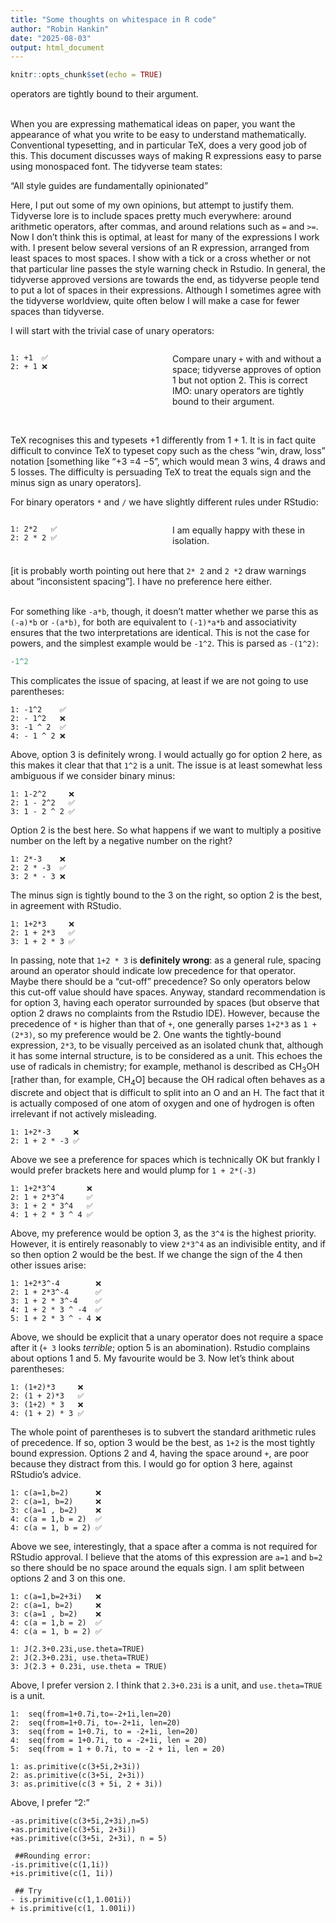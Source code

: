 ```yaml
---
title: "Some thoughts on whitespace in R code"
author: "Robin Hankin"
date: "2025-08-03"
output: html_document
---
```


```r
knitr::opts_chunk$set(echo = TRUE)
```
<style>
  .col2 {
    columns: 2 200px;         /* number of columns and width in pixels*/
    -webkit-columns: 2 200px; /* chrome, safari */
    -moz-columns: 2 200px;    /* firefox */
  }
  
  .col-break {
    break-before: column;       /* modern browsers */
    -webkit-column-break-before: always; /* Safari/Chrome */
    -moz-column-break-before: always;    /* Firefox */
  }
</style>

operators are tightly bound to their argument.<br><br>  </div>

When you are expressing mathematical ideas on paper, you want the
appearance of what you write to be easy to understand mathematically.
Conventional typesetting, and in particular TeX, does a very good job
of this.  This document discusses ways of making R expressions easy to
parse using monospaced font.  The tidyverse team states:

"All style guides are fundamentally opinionated"

Here, I put out some of my own opinions, but attempt to justify them.
Tidyverse lore is to include spaces pretty much everywhere: around
arithmetic operators, after commas, and around relations such as `=`
and `>=`.  Now I don't think this is optimal, at least for many of the
expressions I work with.  I present below several versions of an R
expression, arranged from least spaces to most spaces.  I show with a
tick or a cross whether or not that particular line passes the style
warning check in Rstudio.  In general, the tidyverse approved versions
are towards the end, as tidyverse people tend to put a lot of spaces
in their expressions.  Although I sometimes agree with the tidyverse
worldview, quite often below I will make a case for fewer spaces than
tidyverse.

I will start with the trivial case of unary operators:

<div class="col2"><p>
```
1: +1  ✅
2: + 1 ❌
```
</p><div class="col-break"></div><p>
Compare unary `+` with and without a space; tidyverse approves of
option 1 but not option 2.  This is correct IMO: unary 
operators are tightly bound to their argument.
<br><br></p></div>

TeX recognises this and typesets $+1$ differently from $1+1$.  It is
in fact quite difficult to convince TeX to typeset copy such as the
chess "win, draw, loss" notation [something like "$\mathord{+}3\
\mathord{=}4\ \mathord{-}5$", which would mean 3 wins, 4 draws and 5
losses.  The difficulty is persuading TeX to treat the equals sign and
the minus sign as unary operators].

For binary operators `*` and `/` we have slightly different rules
under RStudio:

<div class="col2">
```
1: 2*2   ✅
2: 2 * 2 ✅
```
</p><div class="col-break"></div><p>
I am equally happy with these in isolation.
<br><br></p></div>

[it is probably worth pointing out here that `2* 2` and `2 *2` draw
warnings about "inconsistent spacing"].  I have no preference here
either.
<br><br></div>

For something like `-a*b`, though, it doesn't matter whether we parse
this as `(-a)*b` or `-(a*b)`, for both are equivalent to `(-1)*a*b`
and associativity ensures that the two interpretations are identical.
This is not the case for powers, and the simplest example would be
`-1^2`.  This is parsed as `-(1^2)`:


```r
-1^2
```

This complicates the issue of spacing, at least if we are not going to
use parentheses:

```
1: -1^2    ✅
2: - 1^2   ❌
3: -1 ^ 2  ✅
4: - 1 ^ 2 ❌
```

Above, option 3 is definitely wrong.  I would actually go for option 2
here, as this makes it clear that that `1^2` is a unit.  The issue is
at least somewhat less ambiguous if we consider binary minus:

```
1: 1-2^2     ❌
2: 1 - 2^2   ✅
3: 1 - 2 ^ 2 ✅
```

Option 2 is the best here.  So what happens if we want to multiply a
positive number on the left by a negative number on the right?


```
1: 2*-3    ❌
2: 2 * -3  ✅
3: 2 * - 3 ❌
```

The minus sign is tightly bound to the 3 on the right, so option 2 is
the best, in agreement with RStudio.

```
1: 1+2*3     ❌
2: 1 + 2*3   ✅
3: 1 + 2 * 3 ✅
```

In passing, note that `1+2 * 3` is **definitely wrong**: as a general
rule, spacing around an operator should indicate low precedence for
that operator.  Maybe there should be a "cut-off" precedence? So only
operators below this cut-off value should have spaces.  Anyway,
standard recommendation is for option 3, having each operator
surrounded by spaces (but observe that option 2 draws no complaints
from the Rstudio IDE).  However, because the precedence of `*` is
higher than that of `+`, one generally parses `1+2*3` as `1 + (2*3)`,
so my preference would be 2. One wants the tightly-bound expression,
`2*3`, to be visually perceived as an isolated chunk that, although it
has some internal structure, is to be considered as a unit. This
echoes the use of radicals in chemistry; for example, methanol is
described as CH<sub>3</sub>OH [rather than, for example,
CH<sub>4</sub>O] because the OH radical often behaves as a discrete
and object that is difficult to split into an O and an H.  The fact
that it is actually composed of one atom of oxygen and one of hydrogen
is often irrelevant if not actively misleading.

```
1: 1+2*-3     ❌
2: 1 + 2 * -3 ✅
```

Above we see a preference for spaces which is technically OK but
frankly I would prefer brackets here and would plump for `1 + 2*(-3)`

```
1: 1+2*3^4       ❌
2: 1 + 2*3^4     ✅
3: 1 + 2 * 3^4   ✅
4: 1 + 2 * 3 ^ 4 ✅
```

Above, my preference would be option 3, as the `3^4` is the highest
priority.  However, it is entirely reasonably to view `2*3^4` as an
indivisible entity, and if so then option 2 would be the best.  If we
change the sign of the 4 then other issues arise:

```
1: 1+2*3^-4        ❌
2: 1 + 2*3^-4      ✅
3: 1 + 2 * 3^-4    ✅
4: 1 + 2 * 3 ^ -4  ✅
5: 1 + 2 * 3 ^ - 4 ❌
```

Above, we should be explicit that a unary operator does not require a
space after it (`+ 3` looks *terrible*; option 5 is an abomination).
Rstudio complains about options 1 and 5.  My favourite would be 3.
Now let's think about parentheses:


```
1: (1+2)*3     ❌
2: (1 + 2)*3   ✅
3: (1+2) * 3   ❌
4: (1 + 2) * 3 ✅
```

The whole point of parentheses is to subvert the standard arithmetic
rules of precedence.  If so, option 3 would be the best, as `1+2` is
the most tightly bound expression.  Options 2 and 4, having the space
around `+`, are poor because they distract from this.  I would go for
option 3 here, against RStudio's advice.


```
1: c(a=1,b=2)      ❌
2: c(a=1, b=2)     ❌
3: c(a=1 , b=2)    ❌
4: c(a = 1,b = 2)  ✅
4: c(a = 1, b = 2) ✅
```

Above we see, interestingly, that a space after a comma is not
required for RStudio approval.  I believe that the atoms of this
expression are `a=1` and `b=2` so there should be no space around the
equals sign.  I am split between options 2 and 3 on this one.

```
1: c(a=1,b=2+3i)   ❌
2: c(a=1, b=2)     ❌
3: c(a=1 , b=2)    ❌
4: c(a = 1,b = 2)  ✅
4: c(a = 1, b = 2) ✅
```




```
1: J(2.3+0.23i,use.theta=TRUE)
2: J(2.3+0.23i, use.theta=TRUE)
3: J(2.3 + 0.23i, use.theta = TRUE)
```

Above, I prefer version `2`.  I think that `2.3+0.23i` is a unit, and
`use.theta=TRUE` is a unit.


```
1:  seq(from=1+0.7i,to=-2+1i,len=20)
2:  seq(from=1+0.7i, to=-2+1i, len=20)
3:  seq(from = 1+0.7i, to = -2+1i, len=20)
4:  seq(from = 1+0.7i, to = -2+1i, len = 20)
5:  seq(from = 1 + 0.7i, to = -2 + 1i, len = 20)
```


```
1: as.primitive(c(3+5i,2+3i))
2: as.primitive(c(3+5i, 2+3i))
3: as.primitive(c(3 + 5i, 2 + 3i))
```

Above, I prefer "2:"


```
-as.primitive(c(3+5i,2+3i),n=5)
+as.primitive(c(3+5i, 2+3i))
+as.primitive(c(3+5i, 2+3i), n = 5)
 
 ##Rounding error:
-is.primitive(c(1,1i))
+is.primitive(c(1, 1i))
 
 ## Try
- is.primitive(c(1,1.001i))
+ is.primitive(c(1, 1.001i))
```
